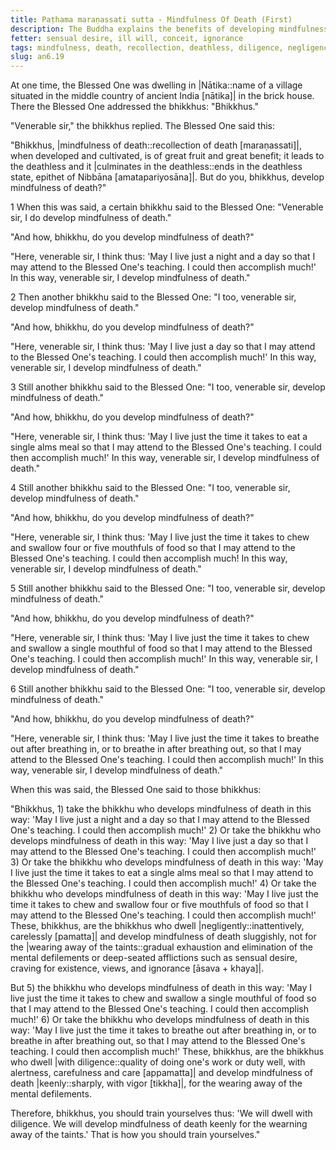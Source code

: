 ```yaml
---
title: Paṭhama maraṇassati sutta - Mindfulness Of Death (First)
description: The Buddha explains the benefits of developing mindfulness of death, and how to cultivate it with diligence for the wearing away of the mental defilements.
fetter: sensual desire, ill will, conceit, ignorance
tags: mindfulness, death, recollection, deathless, diligence, negligence, taints, mental defilements, an, an6
slug: an6.19
---
```


At one time, the Blessed One was dwelling in |Nātika::name of a village situated in the middle country of ancient India [nātika]| in the brick house. There the Blessed One addressed the bhikkhus: "Bhikkhus."

"Venerable sir," the bhikkhus replied. The Blessed One said this:

"Bhikkhus, |mindfulness of death::recollection of death [maraṇassati]|, when developed and cultivated, is of great fruit and great benefit; it leads to the deathless and it |culminates in the deathless::ends in the deathless state, epithet of Nibbāna [amatapariyosāna]|. But do you, bhikkhus, develop mindfulness of death?"

1 When this was said, a certain bhikkhu said to the Blessed One: "Venerable sir, I do develop mindfulness of death."

"And how, bhikkhu, do you develop mindfulness of death?"

"Here, venerable sir, I think thus: 'May I live just a night and a day so that I may attend to the Blessed One's teaching. I could then accomplish much!' In this way, venerable sir, I develop mindfulness of death."

2 Then another bhikkhu said to the Blessed One: "I too, venerable sir, develop mindfulness of death."

"And how, bhikkhu, do you develop mindfulness of death?"

"Here, venerable sir, I think thus: 'May I live just a day so that I may attend to the Blessed One's teaching. I could then accomplish much!' In this way, venerable sir, I develop mindfulness of death."

3 Still another bhikkhu said to the Blessed One: "I too, venerable sir, develop mindfulness of death."

"And how, bhikkhu, do you develop mindfulness of death?"

"Here, venerable sir, I think thus: 'May I live just the time it takes to eat a single alms meal so that I may attend to the Blessed One's teaching. I could then accomplish much!' In this way, venerable sir, I develop mindfulness of death."

4 Still another bhikkhu said to the Blessed One: "I too, venerable sir, develop mindfulness of death."

"And how, bhikkhu, do you develop mindfulness of death?"

"Here, venerable sir, I think thus: 'May I live just the time it takes to chew and swallow four or five mouthfuls of food so that I may attend to the Blessed One's teaching. I could then accomplish much! In this way, venerable sir, I develop mindfulness of death."

5 Still another bhikkhu said to the Blessed One: "I too, venerable sir, develop mindfulness of death."

"And how, bhikkhu, do you develop mindfulness of death?"

"Here, venerable sir, I think thus: 'May I live just the time it takes to chew and swallow a single mouthful of food so that I may attend to the Blessed One's teaching. I could then accomplish much!' In this way, venerable sir, I develop mindfulness of death."

6 Still another bhikkhu said to the Blessed One: "I too, venerable sir, develop mindfulness of death."

"And how, bhikkhu, do you develop mindfulness of death?"

"Here, venerable sir, I think thus: 'May I live just the time it takes to breathe out after breathing in, or to breathe in after breathing out, so that I may attend to the Blessed One's teaching. I could then accomplish much!' In this way, venerable sir, I develop mindfulness of death."

When this was said, the Blessed One said to those bhikkhus:

"Bhikkhus, 1) take the bhikkhu who develops mindfulness of death in this way: 'May I live just a night and a day so that I may attend to the Blessed One's teaching. I could then accomplish much!' 2) Or take the bhikkhu who develops mindfulness of death in this way: 'May I live just a day so that I may attend to the Blessed One's teaching. I could then accomplish much!' 3) Or take the bhikkhu who develops mindfulness of death in this way: 'May I live just the time it takes to eat a single alms meal so that I may attend to the Blessed One's teaching. I could then accomplish much!' 4) Or take the bhikkhu who develops mindfulness of death in this way: 'May I live just the time it takes to chew and swallow four or five mouthfuls of food so that I may attend to the Blessed One's teaching. I could then accomplish much!' These, bhikkhus, are the bhikkhus who dwell |negligently::inattentively, carelessly [pamatta]| and develop mindfulness of death sluggishly, not for the |wearing away of the taints::gradual exhaustion and elimination of the mental defilements or deep-seated afflictions such as sensual desire, craving for existence, views, and ignorance [āsava + khaya]|.

But 5) the bhikkhu who develops mindfulness of death in this way: 'May I live just the time it takes to chew and swallow a single mouthful of food so that I may attend to the Blessed One's teaching. I could then accomplish much!' 6) Or take the bhikkhu who develops mindfulness of death in this way: 'May I live just the time it takes to breathe out after breathing in, or to breathe in after breathing out, so that I may attend to the Blessed One's teaching. I could then accomplish much!' These, bhikkhus, are the bhikkhus who dwell |with diligence::quality of doing one's work or duty well, with alertness, carefulness and care [appamatta]| and develop mindfulness of death |keenly::sharply, with vigor [tikkha]|, for the wearing away of the mental defilements.

Therefore, bhikkhus, you should train yourselves thus: 'We will dwell with diligence. We will develop mindfulness of death keenly for the wearning away of the taints.' That is how you should train yourselves."